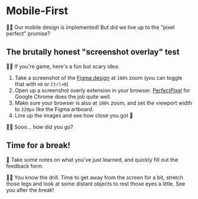 # Mobile-First

👨‍💼 Our mobile design is implemented! But did we live up to the "pixel perfect" promise?

## The brutally honest "screenshot overlay" test

👨‍💼 If you're game, here's a fun but scary idea:

1. Take a screenshot of the [Figma design](https://www.figma.com/file/P7JAJ2NX6SOw72iTa8eyjl/Pixel-Perfect-Tailwind?type=design&node-id=285%3A1631&mode=design&t=Uz4PrzNet0bziaOa-1) at `100%` zoom (you can toggle that with `⌘0` or `Ctrl+0`)
2. Open up a screenshot overly extension in your browser. [PerfectPixel](https://chromewebstore.google.com/detail/perfectpixel-by-welldonec/dkaagdgjmgdmbnecmcefdhjekcoceebi) for Google Chrome does the job quite well.
3. Make sure your browser is also at `100%` zoom, and set the viewport width to `320px` like the Figma artboard.
4. Line up the images and see how close you got 🤘

👨‍💼 Sooo... how did you go?

## Time for a break!

📝 Take some notes on what you've just learned, and quickly fill out the feedback form.

👨‍💼 You know the drill. Time to get away from the screen for a bit, stretch those legs and look at some distant objects to rest those eyes a little. See you after the break!
